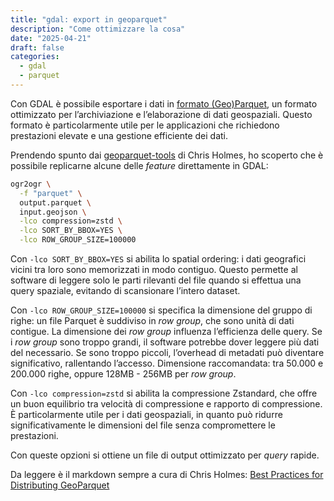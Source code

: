 ```yaml
---
title: "gdal: export in geoparquet"
description: "Come ottimizzare la cosa"
date: "2025-04-21"
draft: false
categories:
  - gdal
  - parquet
---
```


Con GDAL è possibile esportare i dati in [formato (Geo)Parquet](https://gdal.org/en/stable/drivers/vector/parquet.html), un formato ottimizzato per l'archiviazione e l'elaborazione di dati geospaziali. Questo formato è particolarmente utile per le applicazioni che richiedono prestazioni elevate e una gestione efficiente dei dati.

Prendendo spunto dai [geoparquet-tools](https://github.com/cholmes/geoparquet-tools) di Chris Holmes, ho scoperto che è possibile replicarne alcune delle *feature* direttamente in GDAL:

```bash
ogr2ogr \
  -f "parquet" \
  output.parquet \
  input.geojson \
  -lco compression=zstd \
  -lco SORT_BY_BBOX=YES \
  -lco ROW_GROUP_SIZE=100000
```

Con `-lco SORT_BY_BBOX=YES` si abilita lo spatial ordering: i dati geografici vicini tra loro sono memorizzati in modo contiguo. Questo permette al software di leggere solo le parti rilevanti del file quando si effettua una query spaziale, evitando di scansionare l'intero dataset.

Con `-lco ROW_GROUP_SIZE=100000` si specifica la dimensione del gruppo di righe: un file Parquet è suddiviso in *row group*, che sono unità di dati contigue. La dimensione dei *row group* influenza l'efficienza delle query. Se i *row group* sono troppo grandi, il software potrebbe dover leggere più dati del necessario. Se sono troppo piccoli, l'overhead di metadati può diventare significativo, rallentando l'accesso. Dimensione raccomandata: tra 50.000 e 200.000 righe, oppure 128MB - 256MB per *row group*.

Con `-lco compression=zstd` si abilita la compressione Zstandard, che offre un buon equilibrio tra velocità di compressione e rapporto di compressione. È particolarmente utile per i dati geospaziali, in quanto può ridurre significativamente le dimensioni del file senza compromettere le prestazioni.

Con queste opzioni si ottiene un file di output ottimizzato per *query* rapide.

Da leggere è il markdown sempre a cura di Chris Holmes: [Best Practices for Distributing GeoParquet](https://github.com/opengeospatial/geoparquet/blob/cholmes/distro-guide/format-specs/distributing-geoparquet.md)
